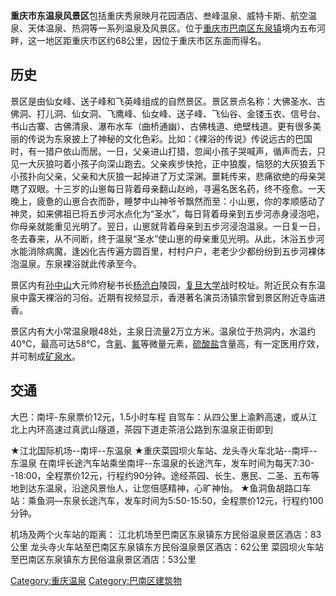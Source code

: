 {{coord |29.4617|N|106.8621|E|display=title|dim:20000_type:landmark_region:CN}}
'''重庆市东温泉风景区'''包括重庆秀泉映月花园酒店、叁峰温泉、威特卡斯、航空温泉、天体温泉、热洞等一系列温泉及风景区。位于[[重庆市|重庆市]][[巴南区|巴南区]][[东泉镇_(重庆市)|东泉镇]]境内五布河畔，这一地区距重庆市区约68公里，因位于重庆市区东面而得名。

==历史==
景区是由仙女峰、送子峰和飞英峰组成的自然景区。景区景点名称：大佛圣水、古佛洞、打儿洞、仙女洞、飞鹰峰、仙女峰、送子峰、飞仙谷、金镂玉衣、信号台、书山古寨、古佛清泉、瀑布水车（曲桥通幽）、古佛栈道、绝壁栈道。更有很多美丽的传说为东泉披上了神秘的文化色彩。比如：《裸浴的传说》传说远古的巴国时，有一猎户依山而居。一日，父亲进山打猎，忽闻小孩子哭喊声，循声而去，只见一大灰狼叼着小孩子向深山跑去。父亲疾步快抢，正中狼腹，恼怒的大灰狼丢下小孩扑向父亲，父亲和大灰狼一起掉进了万丈深渊。噩耗传来，悲痛欲绝的母亲哭瞎了双眼。十三岁的山崽每日背着母亲翻山赵岭，寻遍名医名药，终不痊愈。一天晚上，疲惫的山崽合衣而卧，睡梦中山神爷爷飘然而至：小山崽，你的孝顺感动了神灵，如来佛祖已将五步河水点化为“圣水”，每日背着母亲到五步河赤身浸泡吧，你母亲就能重见光明了。翌日，山崽就背着母亲到五步河浸泡温泉。一日复一日，冬去春来，从不间断，终于温泉“圣水”使山崽的母亲重见光明。从此，沐浴五步河水能消除病魔，逢凶化吉传遍方圆百里，村村户户，老老少少都纷纷到五步河裸体泡温泉。东泉裸浴就此传承至今。

景区内有[[孙中山|孙中山]]大元帅府秘书长[[杨沧白|杨沧白]]陵园，[[复旦大学|复旦大学]]战时校址。附近民众有东温泉中露天裸浴的习俗。近期有视频显示，香港著名演员汤镇宗曾到景区附近寺庙进香。

景区内有大小常温泉眼48处，主泉日流量2万立方米。温泉位于热洞内，水温约40℃，最高可达58℃，含[[氡|氡]]、[[氟|氟]]等微量元素，[[硫酸盐|硫酸盐]]含量高，有一定医用疗效，并可制成[[矿泉水|矿泉水]]。

==交通==
大巴：南坪-东泉票价12元，1.5小时车程
自驾车：从四公里上渝黔高速，或从江北上内环高速过真武山隧道，茶园下道走茶涪公路到东温泉正街即到

★江北国际机场--南坪--东温泉
★重庆菜园坝火车站、龙头寺火车北站--南坪--东温泉
在南坪长途汽车站乘坐南坪--东温泉的长途汽车，发车时间为每天7:30--18:00，全程票价12元，行程约90分钟。途经茶园、长生、惠民、二圣、五布等地到达东温泉，沿途风景怡人，让您倍感精神，心旷神怡。
★鱼洞鱼胡路口车站：乘鱼洞—东泉长途汽车，发车时间为5:50-15:50，全程票价12元，行程约100分钟。

机场及两个火车站的距离：
江北机场至巴南区东泉镇东方民俗温泉景区酒店：83公里
龙头寺火车站至巴南区东泉镇东方民俗温泉景区酒店：62公里
菜园坝火车站至巴南区东泉镇东方民俗温泉景区酒店：53公里

{{重庆公园}}
{{Authority control}}
[[Category:重庆温泉|Category:重庆温泉]]
[[Category:巴南区建筑物|Category:巴南区建筑物]]